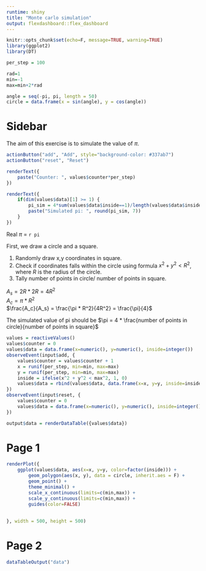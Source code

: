 ---
runtime: shiny
title: "Monte carlo simulation"
output: flexdashboard::flex_dashboard
---


```{r}
knitr::opts_chunk$set(echo=F, message=TRUE, warning=TRUE)
library(ggplot2)
library(DT)
```

```{r}
per_step = 100

rad=1
min=-1
max=min+2*rad

angle = seq(-pi, pi, length = 50)
circle = data.frame(x = sin(angle), y = cos(angle))
```

Sidebar {.sidebar}
=====================================

The aim of this exercise is to simulate the value of $\pi$.

```{r}
actionButton("add", "Add", style="background-color: #337ab7")
actionButton("reset", "Reset")
```

```{r}
renderText({ 
    paste("Counter: ", values$counter*per_step)
})
```

```{r}
renderText({ 
    if(dim(values$data)[1] >= 1) {
        pi_sim = 4*sum(values$data$inside==1)/length(values$data$inside)
        paste("Simulated pi: ", round(pi_sim, 7))
    }
})
```

Real $\pi$ = `r pi`<br>

First, we draw a circle and a square.

1. Randomly draw x,y coordinates in square. 
2. Check if coordinates falls within the circle using formula
$x^2 + y^2 < R^2$, where $R$ is the radius of the circle. 
3. Tally number of points in circle/ number of points in square. 


$A_s = 2R * 2R = 4R^2$ <br>
$A_c = \pi * R^2$ <br>
$\frac{A_c}{A_s} = \frac{\pi * R^2}{4R^2} = \frac{\pi}{4}$ <br>

The simulated value of pi should be $\pi = 4 * \frac{number of points in circle}{number of points in square}$


```{r}
values = reactiveValues()
values$counter = 0
values$data = data.frame(x=numeric(), y=numeric(), inside=integer())
observeEvent(input$add, { 
    values$counter = values$counter + 1
    x = runif(per_step, min=min, max=max)
    y = runif(per_step, min=min, max=max)
    inside = ifelse(x^2 + y^2 < max^2, 1, 0) 
    values$data = rbind(values$data, data.frame(x=x, y=y, inside=inside))
})
observeEvent(input$reset, {
    values$counter = 0
    values$data = data.frame(x=numeric(), y=numeric(), inside=integer())
})

output$data = renderDataTable({values$data})
```

Page 1
=====================================  

```{r}
renderPlot({
    ggplot(values$data, aes(x=x, y=y, color=factor(inside))) + 
        geom_polygon(aes(x, y), data = circle, inherit.aes = F) + 
        geom_point() +
        theme_minimal() +
        scale_x_continuous(limits=c(min,max)) +
        scale_y_continuous(limits=c(min,max)) +
        guides(color=FALSE)
        
    
}, width = 500, height = 500)
```

Page 2
=====================================  
```{r}
dataTableOutput("data")
```